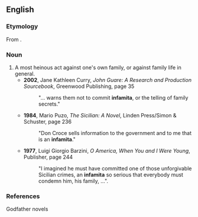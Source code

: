 ==English==
{{rfv}}
===Etymology===
From {{It.}} {{term|infamità}}.

===Noun===
{{en-noun}}

# A most heinous act against one's own family, or against family life in general.
#* '''2002''', Jane Kathleen Curry, ''John Guare: A Research and Production Sourcebook'', Greenwood Publishing, page 35
#*: "... warns them not to commit '''infamita''', or the telling of family secrets."
#* '''1984''', Mario Puzo, ''The Sicilian: A Novel'', Linden Press/Simon & Schuster, page 236
#*: "Don Croce sells information to the government and to me that is an '''infamita'''."
#* '''1977''', Luigi Giorgio Barzini, ''O America, When You and I Were Young'', Publisher, page 244
#*: "I imagined he must have committed one of those unforgivable Sicilian crimes, an '''infamita''' so serious that everybody must condemn him, his family, ...".

===References===
Godfather novels
